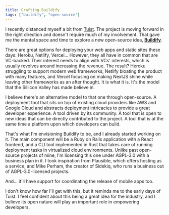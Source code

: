 ```yaml
---
title: Crafting Buildify
tags: ["buildify", "open-source"]
---
```


I recently distanced myself a bit from [Tuist](https://tuist.io). The project is moving forward in the right direction and doesn't require much of my involvement. That gave me the mental space and time to explore a new open-source idea, [**Buildify**](https://gitlab.com/buildify/buildify).

There are great options for deploying your web apps and static sites these days: Heroku, Netlify, Vercel... However, they all have in common that are VC-backed. Their interest needs to align with VCs' interests, which is usually revolves around increasing the revenue. The result? Heroku struggling to support modern web frameworks, Netlify bloating the product with many features, and Vercel focusing on making NextJS shine while leaving other frameworks as an after thought. It is what it is. It's the model that the Sillicon Valley has made believe in.

I believe there's an alternative model to that one through open-source. A deployment tool that sits on top of existing cloud providers like AWS and Google Cloud and abstracts deployment intricacies to provide a great developer experience. A tool driven by its community. A tool that is open to new ideas that can be directly contributed to the project. A tool that is at the same time a platform upon which developers can build.

That's what I'm envisioning Buildify to be, and I already started working on it. The main component will be a Ruby on Rails application with a React frontend, and a CLI tool implemented in Rust that takes care of running deployment tasks in virtualized cloud environments. Unlike past open-source projects of mine, I'm licensing this one under AGPL-3.0 with a business plan in it. I took inspiration from
Plausible, which offers hosting as a service, and Mike Perham, the creator of Sidekiq, who runs a business out of AGPL-3.0-licensed projects.

And... it'll have support for coordinating the release of mobile apps too.

I don't know how far I'll get with this, but it reminds me to the early days of Tuist. I feel confident about this being a great idea for the industry, and I believe its open nature will play an important role in empowering developers.
